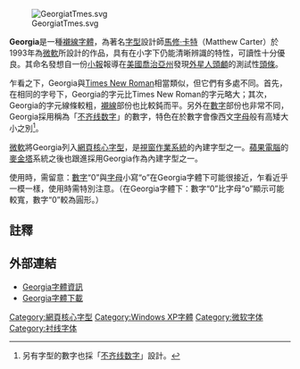 {{Expand English|Georgia (typeface)}}
{{Infobox font
| name = Georgia
| image = [[File:GeorgiaSpecimenAIB.svg|250px]]
| style = [[襯線字體|襯線字體]]
| classifications = Transitional（過渡型）<br />[[PANOSE|PANOSE]]: 2263545234
| releasedate = 1993年
| creator = [[馬修·卡特|馬修·卡特]]
| foundry = [[微軟|微軟]]
| commissioned_by =
| sample = [[File:Georgia_sample.svg|250px]]
}}
[[File:GeorgiatTmes.svg|thumb]]

'''Georgia'''是一種[[襯線字體|襯線字體]]，為著名[[字型|字型]]設計師[[馬修·卡特|馬修·卡特]]（Matthew Carter）於1993年為[[微軟|微軟]]所設計的作品，具有在小字下仍能清晰辨識的特性，可讀性十分優良。其命名發想自一份[[小報|小報]]報導在[[美國|美國]][[喬治亞州|喬治亞州]]發現[[外星人|外星人]][[頭顱|頭顱]]的測試性[[頭條|頭條]]。

乍看之下，Georgia與[[Times_New_Roman|Times New Roman]]相當類似，但它們有多處不同。首先，在相同的字号下，Georgia的字元比Times New Roman的字元略大；其次，Georgia的字元線條較粗，[[襯線|襯線]]部份也比較鈍而平。另外在[[數字|數字]]部份也非常不同，Georgia採用稱為「[[不齐线数字|不齐线数字]]」的數字，特色在於數字會像西文[[字母|字母]]般有高矮大小之別<ref>另有字型{{tsl|en|Constantia (typeface)|Constantia}}的數字也採「[[不齐线数字|不齐线数字]]」設計。</ref>。

[[微軟|微軟]]將Georgia列入[[網頁核心字型|網頁核心字型]]，是[[視窗作業系統|視窗作業系統]]的內建字型之一。[[蘋果電腦|蘋果電腦]]的[[麥金塔|麥金塔]]系統之後也跟進採用Georgia作為內建字型之一。

使用時，需留意：[[數字|數字]]“0”與[[字母|字母]]小寫“o”在Georgia字體下可能很接近，乍看近乎一模一樣，使用時需特別注意。（在Georgia字體下：數字“0”比字母“o”顯示可能較寬，數字“0”較為圓形。）

== 註釋 ==
{{Reflist}}

== 外部連結 ==
*[http://www.microsoft.com/typography/fonts/font.aspx?FID=4&FNAME=Georgia Georgia字體資訊] {{Wayback|url=http://www.microsoft.com/typography/fonts/font.aspx?FID=4&FNAME=Georgia |date=20180212183034 }}
*[http://prdownloads.sourceforge.net/corefonts/georgi32.exe?download Georgia字體下載] {{Wayback|url=http://prdownloads.sourceforge.net/corefonts/georgi32.exe?download |date=20030402203928 }}

{{Windows字体}}

[[Category:網頁核心字型|Category:網頁核心字型]]
[[Category:Windows_XP字體|Category:Windows XP字體]]
[[Category:微软字体|Category:微软字体]]
[[Category:衬线字体|Category:衬线字体]]